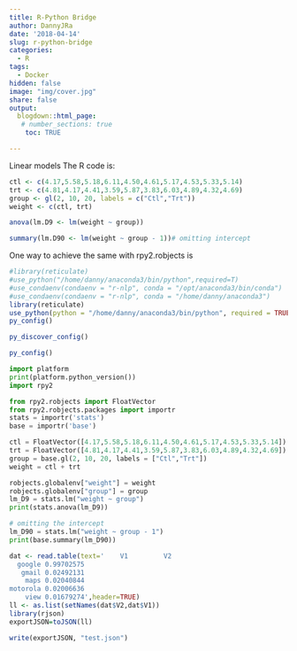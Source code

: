 ```yaml
---
title: R-Python Bridge
author: DannyJRa
date: '2018-04-14'
slug: r-python-bridge
categories:
  - R
tags:
  - Docker
hidden: false
image: "img/cover.jpg"
share: false
output:
  blogdown::html_page:
   # number_sections: true
    toc: TRUE

---
```


Linear models
The R code is:
<!--more-->
```r
ctl <- c(4.17,5.58,5.18,6.11,4.50,4.61,5.17,4.53,5.33,5.14)
trt <- c(4.81,4.17,4.41,3.59,5.87,3.83,6.03,4.89,4.32,4.69)
group <- gl(2, 10, 20, labels = c("Ctl","Trt"))
weight <- c(ctl, trt)

anova(lm.D9 <- lm(weight ~ group))

summary(lm.D90 <- lm(weight ~ group - 1))# omitting intercept
```


One way to achieve the same with rpy2.robjects is

```r
#library(reticulate)
#use_python("/home/danny/anaconda3/bin/python",required=T)
#use_condaenv(condaenv = "r-nlp", conda = "/opt/anaconda3/bin/conda")
#use_condaenv(condaenv = "r-nlp", conda = "/home/danny/anaconda3")
library(reticulate)
use_python(python = "/home/danny/anaconda3/bin/python", required = TRUE)
py_config()

```

```r
py_discover_config()
```

```r
py_config()
```


```python
import platform
print(platform.python_version())
import rpy2
```

```python

from rpy2.robjects import FloatVector
from rpy2.robjects.packages import importr
stats = importr('stats')
base = importr('base')

ctl = FloatVector([4.17,5.58,5.18,6.11,4.50,4.61,5.17,4.53,5.33,5.14])
trt = FloatVector([4.81,4.17,4.41,3.59,5.87,3.83,6.03,4.89,4.32,4.69])
group = base.gl(2, 10, 20, labels = ["Ctl","Trt"])
weight = ctl + trt

robjects.globalenv["weight"] = weight
robjects.globalenv["group"] = group
lm_D9 = stats.lm("weight ~ group")
print(stats.anova(lm_D9))

# omitting the intercept
lm_D90 = stats.lm("weight ~ group - 1")
print(base.summary(lm_D90))
```


```r
dat <- read.table(text='    V1         V2
  google 0.99702575
   gmail 0.02492131
    maps 0.02040844
motorola 0.02006636
    view 0.01679274',header=TRUE)
ll <- as.list(setNames(dat$V2,dat$V1))
library(rjson)
exportJSON=toJSON(ll)

write(exportJSON, "test.json")
```

